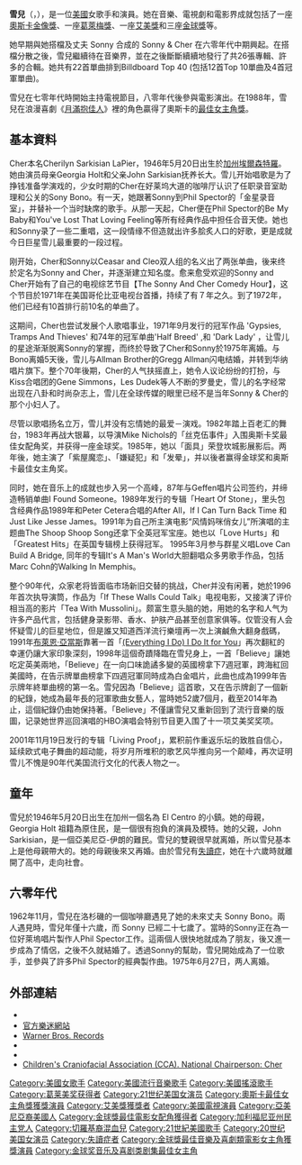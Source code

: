 {{Otheruses|鄭雪兒|other=藝名為「雪兒」的香港女演員}}
{{Infobox musical artist  
| Name = 雪兒
| Img = Cher - Casablanca.jpg
| Img_capt = 1970年代的雪兒
| Img_size = 250px
| Landscape = 
| Background = solo_singer
| Birth_name = Cheryl Sarkisian
| Alias = 
| Born = {{birth_date_and_age|1946|5|20}}<br>{{USA}}[[加州|加州]][[埃爾森特羅_(加利福尼亞州)|埃爾森特羅]]
| Died = 
| Origin = 
| education = 
| Genre = POP
| Occupation = 
| Years_active = 1964–現在
| Label = [[Warner_Bros._Records|Warner Bros.]](2005-現在)
| Associated_acts = 
| URL = [http://www.cher.com/ Cher.com]
| Current_members = 
| Past_members = 
| Notable_instruments = 
| spouse=Sonny Bono （1964年-1975年）<Br>Gregg Allman （1975年-1979年）
| children=Chaz Bono （1969年-）<br>Elijah Allman （1976年-）
| academyawards='''[[奧斯卡最佳女主角獎|最佳女主角獎]]'''<br>1987年 《[[月滿抱佳人|月滿抱佳人]]》
| cannesfilmawards='''最佳女主角'''<br>1985年 《面具》
| goldenglobeawards='''最佳喜劇及音樂劇類電視女主角'''<br>1973年 《The Sonny and Cher Comedy Hour》 <br> '''[[金球獎最佳電影女配角|最佳電影女配角]]'''<br>1983年 《[[丝克伍事件|丝克伍事件]]》 <br> '''[[金球獎最佳喜劇及音樂劇類電影女主角|最佳喜劇及音樂劇類電影女主角]]'''<br>1987年 《[[月滿抱佳人|月滿抱佳人]]》
| emmyawards='''最佳音樂特別節目'''<br>2003年 《Cher: The Farewell Tour》
| grammyawards='''最佳舞蹈專輯'''<br>2000年 《Believe》
}}

'''雪兒'''（{{lang-en|'''Cher'''}}，{{bd|1946年|5月20日|catIdx=Cher}}），是一位[[美國|美國]]女歌手和演員。她在音樂、電視劇和電影界成就包括了一座[[奧斯卡金像獎|奧斯卡金像獎]]、一座[[葛萊梅獎|葛萊梅獎]]、一座[[艾美獎|艾美獎]]和三座[[金球獎|金球獎]]等。

她早期與她搭檔及丈夫 Sonny 合成的 Sonny & Cher 在六零年代中期興起。在搭檔分散之後，雪兒繼續待在音樂界，並在之後斷斷續續地發行了共26張專輯、許多的合輯。她共有22首單曲排到Billdboard Top 40 (包括12首Top 10單曲及4首冠軍單曲)。

雪兒在七零年代時開始主持電視節目，八零年代後參與電影演出。在1988年，雪兒在浪漫喜劇《[[月滿抱佳人|月滿抱佳人]]》裡的角色贏得了奧斯卡的[[奧斯卡最佳女主角獎|最佳女主角獎]]。

== 基本資料 ==
Cher本名Cherilyn Sarkisian LaPier，1946年5月20日出生於[[加州|加州]][[埃爾森特羅_(加利福尼亞州)|埃爾森特羅]]。她由演员母亲Georgia Holt和父亲John Sarkisian抚养长大。雪儿开始唱歌是为了挣钱准备学演戏的，少女时期的Cher在好莱坞大道的咖啡厅认识了任职录音室助理和公关的Sony Bono。有一天，她跟著Sonny到Phil Spector的「金星录音室」，并替补一个当时缺席的歌手。从那一天起，Cher便在Phil Spector的Be My Baby和You've Lost That Loving Feeling等所有经典作品中担任合音天使。她也和Sonny录了一些二重唱，这一段情缘不但造就出许多脍炙人口的好歌，更是成就今日巨星雪儿最重要的一段过程。 

刚开始，Cher和Sonny以Ceasar and Cleo双人组的名义出了两张单曲，後来终於定名为Sonny and Cher，并逐渐建立知名度。愈来愈受欢迎的Sonny and Cher开始有了自己的电视综艺节目【The Sonny And Cher Comedy Hour】，这个节目於1971年在美国哥伦比亚电视台首播，持续了有７年之久。到了1972年，他们已经有10首排行前10名的单曲了。 

这期间，Cher也尝试发展个人歌唱事业，1971年9月发行的冠军作品 'Gypsies, Tramps And Thieves' 和74年的冠军单曲'Half Breed' ,和 'Dark Lady' ，让雪儿的星途渐渐脱离Sonny的掌握，而终於导致了Cher和Sonny於1975年离婚。与Bono离婚5天後，雪儿与Allman Brother的Gregg Allman闪电结婚，并转到华纳唱片旗下。整个70年後期，Cher的人气扶摇直上，她令人议论纷纷的打扮，与Kiss合唱团的Gene Simmons，Les Dudek等人不断的罗曼史，雪儿的名字经常出现在八卦和时尚杂志上，雪儿在全球传媒的眼里已经不是当年Sonny & Cher的那个小妇人了。 

尽管以歌唱扬名立万，雪儿并没有忘情她的最爱－演戏。1982年踏上百老汇的舞台，1983年再战大银幕，以导演Mike Nichols的「丝克伍事件」入围奥斯卡奖最佳女配角奖，并获得一座金球奖。1985年，她以「面具」荣登坎城影展影后。两年後，她主演了「紫屋魔恋」、「嫌疑犯」和「发晕」，并以後者赢得金球奖和奥斯卡最佳女主角奖。  

同时，她在音乐上的成就也步入另一个高峰，87年与Geffen唱片公司签约，并缔造畅销单曲I Found Someone。1989年发行的专辑「Heart Of Stone」，里头包含经典作品1989年和Peter Cetera合唱的After All，If I Can Turn Back Time 和 Just Like Jesse James。1991年为自己所主演电影“风情妈咪俏女儿”所演唱的主题曲The Shoop Shoop Song还拿下全英冠军宝座。她也以「Love Hurts」和「Greatest Hits」在英国专辑榜上获得冠军。 1995年3月参与群星义唱Love Can Build A Bridge, 同年的专辑It's A Man's World大胆翻唱众多男歌手作品，包括Marc Cohn的Walking In Memphis。 

整个90年代，众家老将皆面临市场新旧交替的挑战，Cher并没有闲著，她於1996年首次执导演筒，作品为「If These Walls Could Talk」电视电影，又接演了评价相当高的影片「Tea With Mussolini」。颇富生意头脑的她，用她的名字和人气为许多产品代言，包括健身录影带、香水、护肤产品甚至创意家俱等。仅管没有人会怀疑雪儿的巨星地位，但是誰又知道西洋流行樂壇再一次上演鹹魚大翻身戲碼，1991年[[布莱恩·亚当斯|布萊恩·亞當斯]]靠著一首「[[(Everything_I_Do)_I_Do_It_for_You|(Everything I Do) I Do It for You]]」再次翻紅的幸運仍讓大家印象深刻，1998年這個奇蹟降臨在雪兒身上，一首「Believe」讓她吃定英美兩地，「Believe」在一向口味詭譎多變的英國榜拿下7週冠軍，跨海紅回美國時，在告示牌單曲榜拿下四週冠軍同時成為白金唱片，此曲也成為1999年告示牌年終單曲榜的第一名。雪兒因為「Believe」這首歌，又在告示牌創了一個新的紀錄，她成為最年長的冠軍歌曲女藝人，當時她52歲7個月，截至2014年為止，這個紀錄仍由她保持著。「Believe」不僅讓雪兒又重新回到了流行音樂的版圖，记录她世界巡回演唱的HBO演唱会特别节目更入围了十一项艾美奖奖项。 

2001年11月19日发行的专辑「Living Proof」，累积前作重返乐坛的致胜自信心，延续欧式电子舞曲的超动能，将岁月所堆积的歌艺风华推向另一个颠峰，再次证明雪儿不愧是90年代美国流行文化的代表人物之一。

== 童年 ==

雪兒於1946年5月20日出生在加州一個名為 El Centro 的小鎮。她的母親，Georgia Holt 祖籍為原住民，是一個很有抱負的演員及模特。她的父親，John Sarkisian，是一個亞美尼亞-伊朗的難民。雪兒的雙親很早就离婚，所以雪兒基本上是他母親帶大的。她的母親後來又再婚。由於雪兒有[[失讀症|失讀症]]，她在十六歲時就離開了高中，走向社會。

== 六零年代 ==

1962年11月，雪兒在洛杉磯的一個咖啡廳遇見了她的未來丈夫 Sonny Bono。兩人遇見時，雪兒年僅十六歲，而 Sonny 已經二十七歲了。當時的Sonny正在為一位好萊塢唱片製作人Phil Spector工作。這兩個人很快地就成為了朋友，後又進一步成為了情侶，之後不久就結婚了。透過Sonny的幫助，雪兒開始成為了一位歌手，並參與了許多Phil Spector的經典製作曲。1975年6月27日，两人离婚。

== 外部連結 ==
{{commons|Cher (singer)}}
* {{official|http://www.cher.com/}}
* [https://web.archive.org/web/20100305054445/http://www.officialcherfanclub.com/ 官方樂迷網站]
* [https://web.archive.org/web/20100326202817/http://www.warnerbrosrecords.com/artists/cher Warner Bros. Records]
* {{imdb name|id=0000333}}
* {{allmusicguide|id=11:difixqw5ldfe}}
* [http://www.ccakids.com/ Children's Craniofacial Association (CCA). National Chairperson: Cher]
{{年度風雲女性獎}}
{{奥斯卡最佳女主角奖}}
{{金球獎最佳電影女配角}}
{{坎城影展最佳女演員獎}}
{{義大利電影金像獎最佳外國女演員}}
{{金球獎最佳音樂及喜劇類電影女主角}}
{{金球奖音乐喜剧类剧集最佳女主角}}

{{21世纪10年代肯尼迪中心荣誉奖}}
{{Authority control}}
{{DEFAULTSORT:Cher}}
[[Category:美國女歌手|Category:美國女歌手]]
[[Category:美國流行音樂歌手|Category:美國流行音樂歌手]]
[[Category:美國搖滾歌手|Category:美國搖滾歌手]]
[[Category:葛莱美奖获得者|Category:葛莱美奖获得者]]
[[Category:21世纪美国女演员|Category:21世纪美国女演员]]
[[Category:奧斯卡最佳女主角獎獲獎演員|Category:奧斯卡最佳女主角獎獲獎演員]]
[[Category:艾美獎獲獎者|Category:艾美獎獲獎者]]
[[Category:美國電視演員|Category:美國電視演員]]
[[Category:亞美尼亞裔美國人|Category:亞美尼亞裔美國人]]
[[Category:金球獎最佳電影女配角獲得者|Category:金球獎最佳電影女配角獲得者]]
[[Category:加利福尼亚州民主党人|Category:加利福尼亚州民主党人]]
[[Category:切羅基裔混血兒|Category:切羅基裔混血兒]]
[[Category:21世紀美國歌手|Category:21世紀美國歌手]]
[[Category:20世纪美国女演员|Category:20世纪美国女演员]]
[[Category:失讀症者|Category:失讀症者]]
[[Category:金球獎最佳音樂及喜劇類電影女主角獲獎演員|Category:金球獎最佳音樂及喜劇類電影女主角獲獎演員]]
[[Category:金球奖音乐及喜剧类剧集最佳女主角|Category:金球奖音乐及喜剧类剧集最佳女主角]]